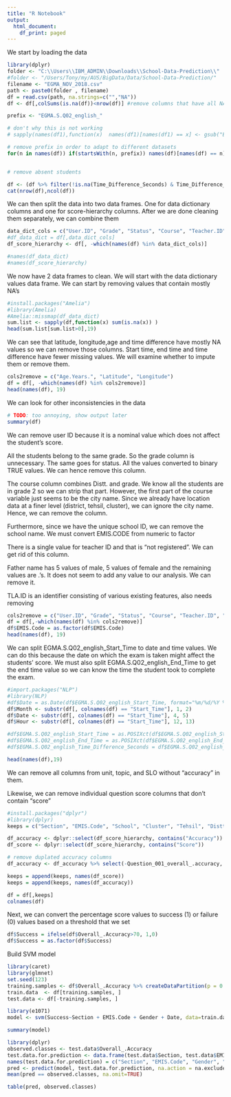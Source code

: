 ---
title: "R Notebook"
output:
  html_document:
    df_print: paged
---

We start by loading the data
```{r}
library(dplyr)
folder <- "C:\\Users\\IBM_ADMIN\\Downloads\\School-Data-Prediction\\"
#folder <- "/Users/Tony/my/AUS/BigData/Data/School-Data-Prediction/"
filename <- "EGMA_NOV_2018.csv"
path <- paste0(folder , filename)
df = read.csv(path, na.strings=c("","NA"))
df <- df[,colSums(is.na(df))<nrow(df)] #remove columns that have all NA's

prefix <- "EGMA.S.Q02_english_"

# don't why this is not working
# sapply(names(df1),function(x)  names(df1)[names(df1) == x] <- gsub("EGMA.S.Q02_english_", "", x))

# remove prefix in order to adapt to different datasets
for(n in names(df)) if(startsWith(n, prefix)) names(df)[names(df) == n] <- gsub(prefix, "", n)


# remove absent students

df <- (df %>% filter(!is.na(Time_Difference_Seconds) & Time_Difference_Seconds > 0))
cat(nrow(df),ncol(df))
```

We can then split the data into two data frames. One for data dictionary columns and one for score-hierarchy columns. After we are done cleaning them separately, we can combine them
```{r}

data_dict_cols = c("User.ID", "Grade", "Status", "Course", "Teacher.ID", "School", "EMIS.Code", "TLA.ID", "Cluster", "Tehsil", "Distt.", "Father.Name", "Age.Years.", "Gender", "Section", "Start_Time","End_Time", "Time_Difference_Seconds", "Latitude", "Longitude")
#df_data_dict = df[,data_dict_cols]  
df_score_hierarchy <- df[, -which(names(df) %in% data_dict_cols)]

#names(df_data_dict)
#names(df_score_hierarchy)

```

We now have 2 data frames to clean. We will start with the data dictionary values data frame. We can start by removing values that contain mostly NA's
```{r}
#install.packages("Amelia")
#library(Amelia)
#Amelia::missmap(df_data_dict)
sum.list <- sapply(df,function(x) sum(is.na(x)) )
head(sum.list[sum.list>0],19)
```
We can see that latitude, longitude,age and time difference have mostly NA values so we can remove those columns. Start time, end time and time difference have fewer missing values. We will examine whether to impute them or remove them.
```{r}
cols2remove = c("Age.Years.", "Latitude", "Longitude")
df = df[, -which(names(df) %in% cols2remove)]
head(names(df), 19)
```
We can look for other inconsistencies in the data
```{r include=FALSE}
# TODO: too annoying, show output later
summary(df)
```
We can remove user ID because it is a nominal value which does not affect the student's score.

All the students belong to the same grade. So the grade column is unnecessary. The same goes for status. All the values converted to binary TRUE values. We can hence remove this column.

The course column combines Distt. and grade. We know all the students are in grade 2 so we can strip that part. However, the first part of the course variable just seems to be the city name. Since we already have location data at a finer level (district, tehsil, cluster), we can ignore the city name. Hence, we can remove the column.

Furthermore, since we have the unique school ID, we can remove the school name. We must convert EMIS.CODE from numeric to factor


There is a single value for teacher ID and that is "not registered". We can get rid of this column.

Father name has 5 values of male, 5 values of female and the remaining values are .'s. It does not seem to add any value to our analysis. We can remove it.

TLA.ID is an identifier consisting of various existing features, also needs removing

```{r}
cols2remove = c("User.ID", "Grade", "Status", "Course", "Teacher.ID", "Father.Name", "TLA.ID")
df = df[,-which(names(df) %in% cols2remove)]
df$EMIS.Code = as.factor(df$EMIS.Code)
head(names(df), 19)
```
We can split EGMA.S.Q02_english_Start_Time to date and time values. We can do this because the date on which the exam is taken might affect the students' score. We must also split EGMA.S.Q02_english_End_Time to get the end time value so we can know the time the student took to complete the exam. 
```{r}
#import.packages("NLP")
#library(NLP)
#df$Date = as.Date(df$EGMA.S.Q02_english_Start_Time, format="%m/%d/%Y %H:%M:%S")
df$Month <- substr(df[, colnames(df) == "Start_Time"], 1, 2)
df$Date <- substr(df[, colnames(df) == "Start_Time"], 4, 5)
df$Hour <- substr(df[, colnames(df) == "Start_Time"], 12, 13)

#df$EGMA.S.Q02_english_Start_Time = as.POSIXct(df$EGMA.S.Q02_english_Start_Time, format="%m/%d/%Y %H:%M:%S")
#df$EGMA.S.Q02_english_End_Time = as.POSIXct(df$EGMA.S.Q02_english_End_Time, format="%m/%d/%Y %H:%M:%S")
#df$EGMA.S.Q02_english_Time_Difference_Seconds = df$EGMA.S.Q02_english_End_Time - df$EGMA.S.Q02_english_Start_Time 

```

```{r}
head(names(df),19)
```

We can remove all columns from unit, topic, and SLO without "accuracy" in them.

Likewise, we can remove individual question score columns that don't contain "score"
```{r}
#install.packages("dplyr")
#library(dplyr)
keeps = c("Section", "EMIS.Code", "School", "Cluster", "Tehsil", "Distt.", "Gender", "Time_Difference_Seconds", "Overall_.Accuracy","Month", "Date", "Hour")

df_accuracy <- dplyr::select(df_score_hierarchy, contains("Accuracy"))
df_score <- dplyr::select(df_score_hierarchy, contains("Score"))

# remove duplated accuracy columns
df_accuracy <- df_accuracy %>% select(-Question_001_overall_.accuracy, -Question_002_overall_.accuracy, -Question_003_overall_.accuracy, -Overall_.Accuracy)

keeps = append(keeps, names(df_score))
keeps = append(keeps, names(df_accuracy))

df = df[,keeps] 
colnames(df)
```


Next, we can convert the percentage score values to success (1) or failure (0) values based on a threshold that we set
```{r}
df$Success = ifelse(df$Overall_.Accuracy>70, 1,0)
df$Success = as.factor(df$Success)
```


Build SVM model
```{r}
library(caret)
library(glmnet)
set.seed(123)
training.samples <- df$Overall_.Accuracy %>% createDataPartition(p = 0.8, list = FALSE)
train.data  <- df[training.samples, ]
test.data <- df[-training.samples, ]

```


```{r}
library(e1071)
model <- svm(Success~Section + EMIS.Code + Gender + Date, data=train.data, probability=TRUE,scale=TRUE)
```


```{r}
summary(model)
```
```{r}
library(dplyr)
observed.classes <- test.data$Overall_.Accuracy
test.data.for.prediction <- data.frame(test.data$Section, test.data$EMIS.Code, test.data$Gender, test.data$Date)
names(test.data.for.prediction) = c("Section", "EMIS.Code", "Gender", "Date")
pred <- predict(model, test.data.for.prediction, na.action = na.exclude)
mean(pred == observed.classes, na.omit=TRUE)
```
```{r}
table(pred, observed.classes)
```



